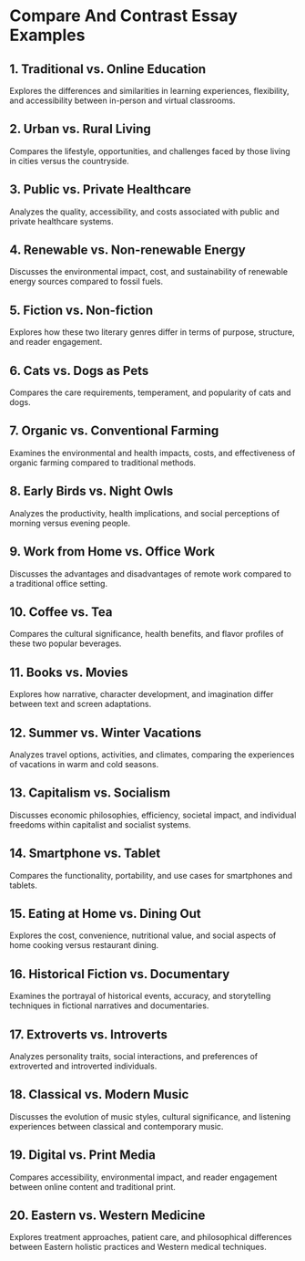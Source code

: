 # Compare And Contrast Essay Examples


<div style={{ width: "100%", padding: 20, height: "70vh" }}>
  <Chat
    welcome={"Hi, Which kind of examples you want to discuss or get ?"}
    teacherName={"Alex"}
    systemPrompt={"Pls help this user find the essay examples he(she) wanted!"}
  />
</div>

## 1. Traditional vs. Online Education

Explores the differences and similarities in learning experiences, flexibility, and accessibility between in-person and virtual classrooms.

## 2. Urban vs. Rural Living

Compares the lifestyle, opportunities, and challenges faced by those living in cities versus the countryside.

## 3. Public vs. Private Healthcare

Analyzes the quality, accessibility, and costs associated with public and private healthcare systems.

## 4. Renewable vs. Non-renewable Energy

Discusses the environmental impact, cost, and sustainability of renewable energy sources compared to fossil fuels.

## 5. Fiction vs. Non-fiction

Explores how these two literary genres differ in terms of purpose, structure, and reader engagement.

## 6. Cats vs. Dogs as Pets

Compares the care requirements, temperament, and popularity of cats and dogs.

## 7. Organic vs. Conventional Farming

Examines the environmental and health impacts, costs, and effectiveness of organic farming compared to traditional methods.

## 8. Early Birds vs. Night Owls

Analyzes the productivity, health implications, and social perceptions of morning versus evening people.

## 9. Work from Home vs. Office Work

Discusses the advantages and disadvantages of remote work compared to a traditional office setting.

## 10. Coffee vs. Tea

Compares the cultural significance, health benefits, and flavor profiles of these two popular beverages.

## 11. Books vs. Movies

Explores how narrative, character development, and imagination differ between text and screen adaptations.

## 12. Summer vs. Winter Vacations

Analyzes travel options, activities, and climates, comparing the experiences of vacations in warm and cold seasons.

## 13. Capitalism vs. Socialism

Discusses economic philosophies, efficiency, societal impact, and individual freedoms within capitalist and socialist systems.

## 14. Smartphone vs. Tablet

Compares the functionality, portability, and use cases for smartphones and tablets.

## 15. Eating at Home vs. Dining Out

Explores the cost, convenience, nutritional value, and social aspects of home cooking versus restaurant dining.

## 16. Historical Fiction vs. Documentary

Examines the portrayal of historical events, accuracy, and storytelling techniques in fictional narratives and documentaries.

## 17. Extroverts vs. Introverts

Analyzes personality traits, social interactions, and preferences of extroverted and introverted individuals.

## 18. Classical vs. Modern Music

Discusses the evolution of music styles, cultural significance, and listening experiences between classical and contemporary music.

## 19. Digital vs. Print Media

Compares accessibility, environmental impact, and reader engagement between online content and traditional print.

## 20. Eastern vs. Western Medicine

Explores treatment approaches, patient care, and philosophical differences between Eastern holistic practices and Western medical techniques.
